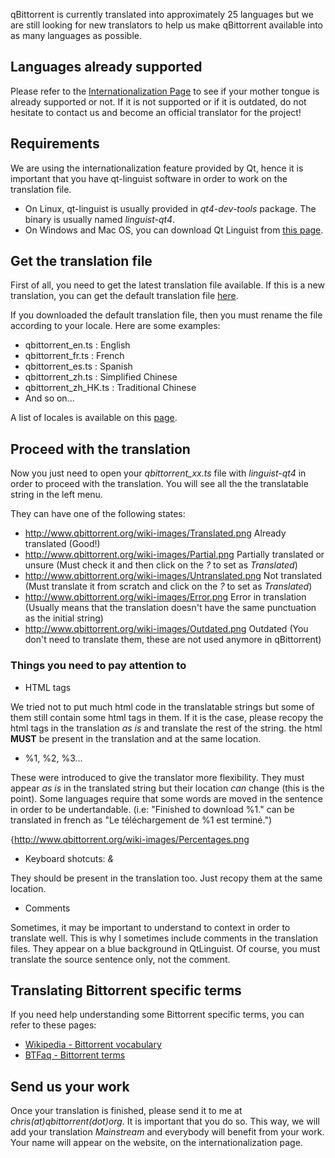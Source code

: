 qBittorrent is currently translated into approximately 25 languages but we are still looking for new translators to help us make qBittorrent available into as many languages as possible.

== Languages already supported ==
Please refer to the [http://qbittorrent.sourceforge.net/localization.php Internationalization Page] to see if your mother tongue is already supported or not. If it is not supported or if it is outdated, do not hesitate to contact us and become an official translator for the project!

== Requirements ==
We are using the internationalization feature provided by Qt, hence it is important that you have qt-linguist software in order to work on the translation file.
* On Linux, qt-linguist is usually provided in ''qt4-dev-tools'' package. The binary is usually named ''linguist-qt4''.
* On Windows and Mac OS, you can download Qt Linguist from [http://code.google.com/p/qtlinguistdownload/ this page].

== Get the translation file ==
First of all, you need to get the latest translation file available. If this is a new translation, you can get the default translation file [http://github.com/qbittorrent/qBittorrent/raw/master/src/lang/qbittorrent_en.ts here].

If you downloaded the default translation file, then you must rename the file according to your locale. 
Here are some examples:
* qbittorrent_en.ts : English
* qbittorrent_fr.ts : French
* qbittorrent_es.ts : Spanish
* qbittorrent_zh.ts : Simplified Chinese
* qbittorrent_zh_HK.ts : Traditional Chinese
* And so on...

A list of locales is available on this [http://www.iana.org/assignments/language-subtag-registry page].

== Proceed with the translation ==

Now you just need to open your ''qbittorrent_xx.ts'' file with ''linguist-qt4'' in order to proceed with the translation. You will see all the the translatable string in the left menu.

They can have one of the following states:
* [[http://www.qbittorrent.org/wiki-images/Translated.png]] Already translated (Good!)
* [[http://www.qbittorrent.org/wiki-images/Partial.png]] Partially translated or unsure (Must check it and then click on the ''?'' to set as ''Translated'')
* [[http://www.qbittorrent.org/wiki-images/Untranslated.png]] Not translated (Must translate it from scratch and click on the ''?'' to set as ''Translated'')
* [[http://www.qbittorrent.org/wiki-images/Error.png]] Error in translation (Usually means that the translation doesn't have the same punctuation as the initial string)
* [[http://www.qbittorrent.org/wiki-images/Outdated.png]] Outdated (You don't need to translate them, these are not used anymore in qBittorrent)

=== Things you need to pay attention to ===
* HTML tags
We tried not to put much html code in the translatable strings but some of them still contain some html tags in them. If it is the case, please recopy the html tags in the translation ''as is'' and translate the rest of the string. the html '''MUST''' be present in the translation and at the same location.
* %1, %2, %3...
These were introduced to give the translator more flexibility. They must appear ''as is'' in the translated string but their location ''can'' change (this is the point). Some languages require that some words are moved in the sentence in order to be undertandable. (i.e: "Finished to download %1." can be translated in french as "Le téléchargement de %1 est terminé.")

{[[http://www.qbittorrent.org/wiki-images/Percentages.png]]

* Keyboard shotcuts: ''&''
They should be present in the translation too. Just recopy them at the same location.
* Comments
Sometimes, it may be important to understand to context in order to translate well. This is why I sometimes include comments in the translation files. They appear on a blue background in QtLinguist. Of course, you must translate the source sentence only, not the comment.

== Translating Bittorrent specific terms ==
If you need help understanding some Bittorrent specific terms, you can refer to these pages:
* [http://en.wikipedia.org/wiki/BitTorrent_vocabulary Wikipedia - Bittorrent vocabulary]
* [http://btfaq.com/serve/cache/23.html BTFaq - Bittorrent terms]

== Send us your work ==
Once your translation is finished, please send it to me at ''chris(at)qbittorrent(dot)org''.
It is important that you do so. This way, we will add your translation ''Mainstream'' and everybody will benefit from your work.
Your name will appear on the website, on the internationalization page.